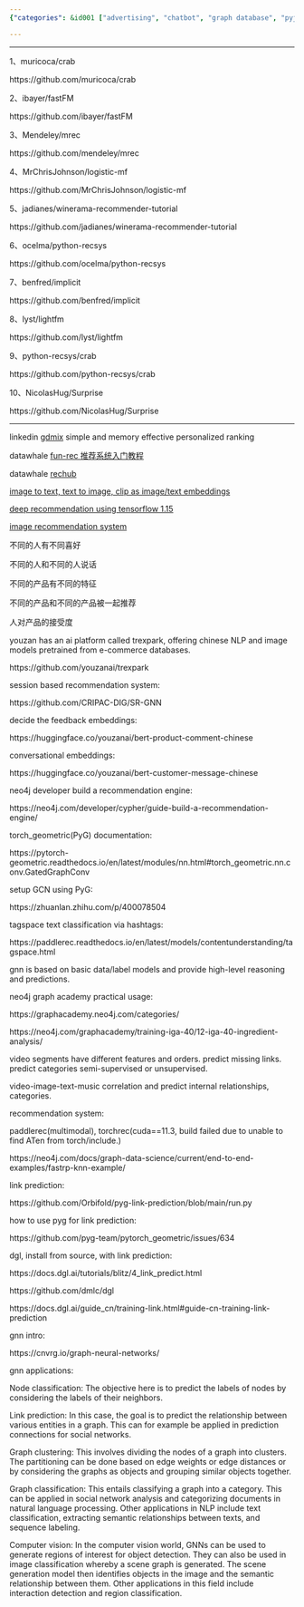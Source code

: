 ```yaml
---
{"categories": &id001 ["advertising", "chatbot", "graph database", "pyjom", "recommendation"], "category": "Machine Learning", "date": "2022-05-27 03:25:06", "description": "This article highlights the potential of Graph Neural Networks in various applications such as personalized ranking, social network analysis, NLP, content categorization, and predicting missing links. It also discusses open-source Python libraries that can be used for implementing these use cases.", "tags": *id001, "title": "推荐系统 Gnn"}

---
```


------

1、muricoca/crab

https://github.com/muricoca/crab

2、ibayer/fastFM

https://github.com/ibayer/fastFM

3、Mendeley/mrec

https://github.com/mendeley/mrec

4、MrChrisJohnson/logistic-mf

https://github.com/MrChrisJohnson/logistic-mf

5、jadianes/winerama-recommender-tutorial

https://github.com/jadianes/winerama-recommender-tutorial

6、ocelma/python-recsys

https://github.com/ocelma/python-recsys

7、benfred/implicit

https://github.com/benfred/implicit

8、lyst/lightfm

https://github.com/lyst/lightfm

9、python-recsys/crab

https://github.com/python-recsys/crab

10、NicolasHug/Surprise

https://github.com/NicolasHug/Surprise

----

linkedin [gdmix](https://github.com/linkedin/gdmix) simple and memory effective personalized ranking

datawhale [fun-rec 推荐系统入门教程](https://github.com/datawhalechina/fun-rec)

datawhale [rechub](https://github.com/datawhalechina/torch-rechub)

[image to text, text to image, clip as image/text embeddings](https://github.com/jina-ai/clip-as-service)

[deep recommendation using tensorflow 1.15](https://awesomeopensource.com/project/alibaba/DeepRec)

[image recommendation system](https://medium.com/analytics-vidhya/how-create-image-recomendation-system-3dcc5edf1597)

不同的人有不同喜好

不同的人和不同的人说话

不同的产品有不同的特征

不同的产品和不同的产品被一起推荐

人对产品的接受度

youzan has an ai platform called trexpark, offering chinese NLP and image models pretrained from e-commerce databases.

https://github.com/youzanai/trexpark

session based recommendation system:

https://github.com/CRIPAC-DIG/SR-GNN

decide the feedback embeddings:

https://huggingface.co/youzanai/bert-product-comment-chinese

conversational embeddings:

https://huggingface.co/youzanai/bert-customer-message-chinese

neo4j developer build a recommendation engine:

https://neo4j.com/developer/cypher/guide-build-a-recommendation-engine/

torch_geometric(PyG) documentation:

https://pytorch-geometric.readthedocs.io/en/latest/modules/nn.html#torch_geometric.nn.conv.GatedGraphConv

setup GCN using PyG:

https://zhuanlan.zhihu.com/p/400078504

tagspace text classification via hashtags:

https://paddlerec.readthedocs.io/en/latest/models/contentunderstanding/tagspace.html

gnn is based on basic data/label models and provide high-level reasoning and predictions.

neo4j graph academy practical usage:

https://graphacademy.neo4j.com/categories/

https://neo4j.com/graphacademy/training-iga-40/12-iga-40-ingredient-analysis/

video segments have different features and orders. predict missing links. predict categories semi-supervised or unsupervised.

video-image-text-music correlation and predict internal relationships, categories.

recommendation system:

paddlerec(multimodal), torchrec(cuda==11.3, build failed due to unable to find ATen from torch/include.)

https://neo4j.com/docs/graph-data-science/current/end-to-end-examples/fastrp-knn-example/

link prediction:

https://github.com/Orbifold/pyg-link-prediction/blob/main/run.py

how to use pyg for link prediction:

https://github.com/pyg-team/pytorch_geometric/issues/634

dgl, install from source, with link prediction:

https://docs.dgl.ai/tutorials/blitz/4_link_predict.html

https://github.com/dmlc/dgl

https://docs.dgl.ai/guide_cn/training-link.html#guide-cn-training-link-prediction

gnn intro:

https://cnvrg.io/graph-neural-networks/

gnn applications:

Node classification: The objective here is to predict the labels of nodes by considering the labels of their neighbors.

Link prediction: In this case, the goal is to predict the relationship between various entities in a graph. This can for example be applied in prediction connections for social networks.

Graph clustering: This involves dividing the nodes of a graph into clusters. The partitioning can be done based on edge weights or edge distances or by considering the graphs as objects and grouping similar objects together.

Graph classification: This entails classifying a graph into a category. This can be applied in social network analysis and categorizing documents in natural language processing. Other applications in NLP include text classification, extracting semantic relationships between texts, and sequence labeling.

Computer vision: In the computer vision world, GNNs can be used to generate regions of interest for object detection. They can also be used in image classification whereby a scene graph is generated. The scene generation model then identifies objects in the image and the semantic relationship between them. Other applications in this field include interaction detection and region classification.

